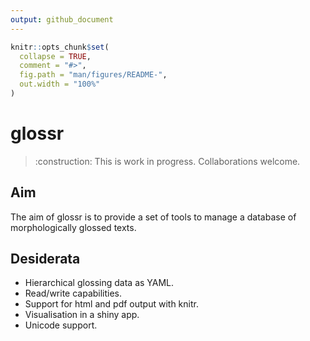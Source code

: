 ```yaml
---
output: github_document
---
```


<!-- README.md is generated from README.Rmd. Please edit that file -->

```r
knitr::opts_chunk$set(
  collapse = TRUE,
  comment = "#>",
  fig.path = "man/figures/README-",
  out.width = "100%"
)
```

# glossr

<!-- badges: start -->
<!-- badges: end -->

> :construction: This is work in progress. Collaborations welcome.

## Aim

The aim of glossr is to provide a set of tools to manage a database of morphologically glossed texts.

## Desiderata

- Hierarchical glossing data as YAML.
- Read/write capabilities.
- Support for html and pdf output with knitr.
- Visualisation in a shiny app.
- Unicode support.

